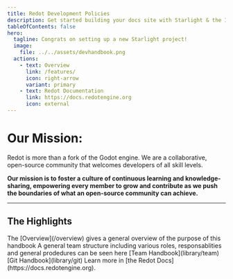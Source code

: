```yaml
---
title: Redot Development Policies
description: Get started building your docs site with Starlight & the Ion theme.
tableOfContents: false
hero:
  tagline: Congrats on setting up a new Starlight project!
  image:
    file: ../../assets/devhandbook.png
  actions:
    - text: Overview
      link: /features/
      icon: right-arrow
      variant: primary
    - text: Redot Documentation
      link: https://docs.redotengine.org
      icon: external
---
```


# Our Mission:
Redot is more than a fork of the Godot engine. We are a collaborative, open-source community that welcomes developers of all skill levels.

**Our mission is to foster a culture of continuous learning and knowledge-sharing, empowering every member to grow and contribute as we push the boundaries of what an open-source community can achieve.**

***


## The Highlights

<CardGrid stagger>
	<Card title="Overview" icon="pencil">
		The [Overview](/overview) gives a general overview of the purpose of this handbook
	</Card>
	<Card title="Team Overview" icon="add-document">
		A general team structure including various roles, responsablities and general prodedures can be seen here [Team Handbook](library/team)
	</Card>
	<Card title="GIT Handbook" icon="setting">
		[Git Handbook](library/git)
	</Card>
	<Card title="Read the docs" icon="open-book">
		Learn more in [the Redot Docs](https://docs.redotengine.org).
	</Card>
</CardGrid>